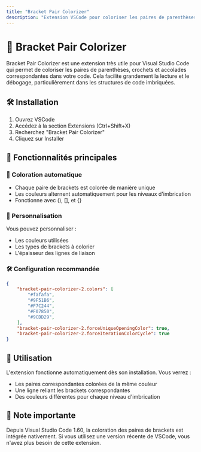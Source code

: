 ```yaml
---
title: "Bracket Pair Colorizer"
description: "Extension VSCode pour coloriser les paires de parenthèses, crochets et accolades"
---
```


# 🧩 Bracket Pair Colorizer

Bracket Pair Colorizer est une extension très utile pour Visual Studio Code qui permet de coloriser les paires de parenthèses, crochets et accolades correspondantes dans votre code. Cela facilite grandement la lecture et le débogage, particulièrement dans les structures de code imbriquées.

## 🛠️ Installation

1. Ouvrez VSCode
2. Accédez à la section Extensions (Ctrl+Shift+X)
3. Recherchez "Bracket Pair Colorizer"
4. Cliquez sur Installer

## 📘 Fonctionnalités principales

### 📘 Coloration automatique
- Chaque paire de brackets est colorée de manière unique
- Les couleurs alternent automatiquement pour les niveaux d'imbrication
- Fonctionne avec (), [], et {}

### 📘 Personnalisation
Vous pouvez personnaliser :
- Les couleurs utilisées
- Les types de brackets à colorier
- L'épaisseur des lignes de liaison

### 🛠️ Configuration recommandée

```json copy
{
    "bracket-pair-colorizer-2.colors": [
        "#fafafa",
        "#9F51B6",
        "#F7C244",
        "#F07850",
        "#9CDD29",
    ],
    "bracket-pair-colorizer-2.forceUniqueOpeningColor": true,
    "bracket-pair-colorizer-2.forceIterationColorCycle": true
}
```

## 📘 Utilisation

L'extension fonctionne automatiquement dès son installation. Vous verrez :
- Les paires correspondantes colorées de la même couleur
- Une ligne reliant les brackets correspondantes
- Des couleurs différentes pour chaque niveau d'imbrication

## 📘 Note importante

Depuis Visual Studio Code 1.60, la coloration des paires de brackets est intégrée nativement. Si vous utilisez une version récente de VSCode, vous n'avez plus besoin de cette extension.
